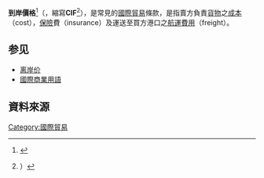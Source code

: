 '''到岸價格'''<ref>{{Cite web |url = http://fund.bot.com.tw/z/glossary/glexp_4970.djhtm |title = CIF　到岸價格 |author =  |date =  |publisher = 台灣銀行 |language = zh-tw |accessdate = 2015-08-27 |quote = 也就是賣方於起運地裝貨港船上交貨，負責洽船、裝船並預付目的地港海上運費及負責洽購海上保險並支付保費。 |archive-date = 2016-03-04 |archive-url = https://web.archive.org/web/20160304141845/http://fund.bot.com.tw/z/glossary/glexp_4970.djhtm |dead-url = no }}</ref>（{{lang-en|'''Cost, Insurance and Freight'''}}，縮寫'''CIF'''<ref>{{Cite web |url = http://www.investopedia.com/terms/c/cif.asp |title = Cost, Insurance and Freight - CIF |author =  |date =  |publisher = Investopedia |language = en |accessdate = 2015-08-27 |quote = Cost, Insurance and Freight (CIF) is a trade term requiring the seller to arrange for the carriage of goods by sea to a port of destination, and provide the buyer with the documents necessary to obtain the goods from the carrier. |archive-date = 2020-09-27 |archive-url = https://web.archive.org/web/20200927065748/https://www.investopedia.com/terms/c/cif.asp |dead-url = no }}）</ref>），是常見的[[國際貿易|國際貿易]]條款，是指賣方負責[[貨物|貨物]]之[[成本|成本]]（cost），[[保險|保險]]費（insurance）及運送至買方港口之[[航運|航運]][[費用|費用]]（freight）。
{{Incoterms2010}}

==参见==
* [[离岸价|离岸价]]
* [[國際商業用語|國際商業用語]]
== 資料來源 ==
{{Reflist|2}}

[[Category:國際貿易|Category:國際貿易]]